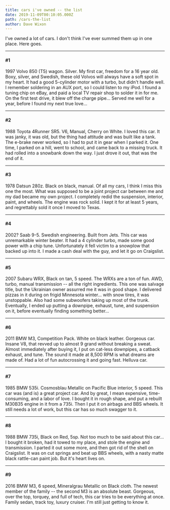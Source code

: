 ```yaml
---
title: cars i've owned -- the list
date: 2019-11-09T00:10:05.000Z
path: /cars-the-list
author: Dave Wixon
---
```



I've owned a lot of cars. I don't think I've ever summed them up in one place. Here goes.

---------

#### #1

1997 Volvo 850 (T5) wagon. Silver.  My first car, freedom for a 16 year old.  Boxy, silver, and Swedish, these old Volvos will always have a soft spot in my heart.  It had a good 5-cylinder motor with a turbo, but didn't handle well.  I remember soldering in an AUX port, so I could listen to my iPod.  I found a tuning chip on eBay, and paid a local TV repair shop to solder it in for me.  On the first test drive, it blew off the charge pipe... Served me well for a year, before I found my next true love...
   
<ArticleImage src={volvo} />

---------
#### #2

1988 Toyota 4Runner SR5.  V6, Manual, Cherry on White.  I loved this car.  It was janky, it was old, but the thing had attitude and was built like a tank.  The e-brake never worked, so I had to put it in gear when I parked it.  One time, I parked on a hill, went to school, and came back to a missing truck.  It had rolled into a snowbank down the way.  I just drove it out, that was the end of it.  
<ArticleImage src={toyota} />

---------

#### #3

1978 Datsun 280z.  Black on black, manual.  Of all my cars, I think I miss this one the most.  What was supposed to be a joint project car between me and my dad became my own project.  I completely redid the suspension, interior, paint, and wheels.  The engine was rock solid.  I kept it for at least 5 years, and regrettably sold it once I moved to Texas.  

<ArticleImage src={datsun} />

---------

#### #4

2002? Saab 9-5.  Swedish engineering.  Built from Jets.  This car was unremarkable winter beater.  It had a 4 cylinder turbo, made some good power with a chip tune.  Unfortunately it fell victim to a snowplow that backed up into it.  I made a cash deal with the guy, and let it go on Craigslist.  

<ArticleImage src={saab} /> 

---------

#### #5

2007 Subaru WRX, Black on tan, 5 speed.  The WRXs are a ton of fun.  AWD, turbo, manual transmission -- all the right ingredients.  This one was salvage title, but the Ukrainian owner assurred me it was in good shape.  I delivered pizzas in it during on frigid Minnesota winter... with snow tires, it was unstoppable.  Also had some subwoofers taking up most of the trunk.  Eventually, I ended up putting a downpipe, exhaust, tune, and suspension on it, before eventually finding something better...

<ArticleImage src={subaru} />

---------

#### #6

2011 BMW M3, Competition Pack.  White on black leather.  Gorgeous car.  Insane V8, that revved up to almost 9 grand without breaking a sweat.  Almost immediately after buying it, I put on cat-less downpipes, a catback exhaust, and tune.  The sound it made at 8,500 RPM is what dreams are made of.  Had a lot of fun autocrossing it and going fast.  Helluva car.

<ArticleImage src={firstm} />

---------

#### #7

1985 BMW 535i.  Cosmosblau Metallic on Pacific Blue interior, 5 speed.  This car was (and is) a great project car.  And by great, I mean expensive, time-consuming, and a labor of love.  I bought it in rough shape, and put a rebuilt M30B35 engine in it from a 735i.  Then I put it on airbags and BBS wheels.  It still needs a lot of work, but this car has so much swagger to it.

<ArticleImage src={fivethirtyfive} />

---------

#### #8

1988 BMW 735i, Black on Red, 5sp.  Not too much to be said about this car... I bought it broken, had it towed to my place, and stole the engine and transmission.  I parted it out some more, and then got rid of the shell on Craigslist.  It was on cut springs and beat up BBS wheels, with a nasty matte black rattle-can paint job.  But it's heart lives on.

<ArticleImage src={gangsta} />

---------

#### #9

2016 BMW M3, 6 speed, Mineralgrau Metallic on Black cloth.  The newest member of the family -- the second M3 is an absolute beast.  Gorgeous, over the top, torquey, and full of tech, this car tries to be everything at once.  Family sedan, track toy, luxury cruiser.  I'm still just getting to know it.

<ArticleImage src={secondm} />